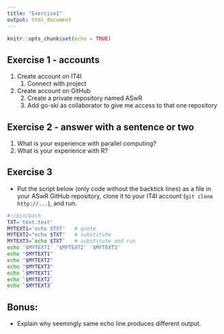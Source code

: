 ```yaml
---
title: "Exercise1"
output: html_document
---
```


```r
knitr::opts_chunk$set(echo = TRUE)
```

## Exercise 1 - accounts

1. Create account on IT4I
   1. Connect with project
2. Create account on GitHub
   2. Create a private repository named ASwR
   2. Add go-ski as collaborator to give me access to that one repository

## Exercise 2 - answer with a sentence or two
1. What is your experience with parallel computing?
3. What is your experience with R?


## Exercise 3
* Put the script below (only code without the backtick lines) as a file in your ASwR GitHub repository, clone it to your IT4I account (`git clone http://...`), and run. 
```bash
#!/bin/bash
TXT='text.text'
MYTEXT1='echo $TXT'   # quote
MYTEXT2="echo $TXT"   # substitute
MYTEXT3=`echo $TXT`   # substitute and run
echo '$MYTEXT1' '$MYTEXT2' '$MYTEXT3'  
echo "$MYTEXT1"
echo "$MYTEXT2"
echo "$MYTEXT3"
echo `$MYTEXT1`
echo `$MYTEXT2`
echo `$MYTEXT3`
```

## Bonus:
* Explain why seemingly same echo line produces different output.
